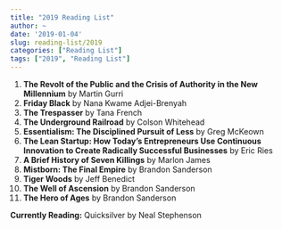 ```yaml
---
title: "2019 Reading List"
author: ~
date: '2019-01-04'
slug: reading-list/2019
categories: ["Reading List"]
tags: ["2019", "Reading List"]
---
```


1.  **The Revolt of the Public and the Crisis of Authority in the New Millennium** by Martin Gurri
2.  **Friday Black** by Nana Kwame Adjei-Brenyah
3.  **The Trespasser** by Tana French
4.  **The Underground Railroad** by Colson Whitehead  
5.  **Essentialism: The Disciplined Pursuit of Less** by Greg McKeown  
6.  **The Lean Startup: How Today's Entrepreneurs Use Continuous Innovation to Create Radically Successful Businesses** by Eric Ries  
7.  **A Brief History of Seven Killings** by Marlon James  
8.  **Mistborn: The Final Empire** by Brandon Sanderson  
9.  **Tiger Woods** by Jeff Benedict  
10. **The Well of Ascension** by Brandon Sanderson  
11. **The Hero of Ages** by Brandon Sanderson  
 

**Currently Reading:** Quicksilver by Neal Stephenson